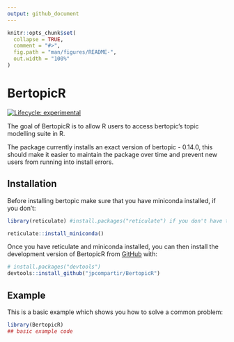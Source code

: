 ```yaml
---
output: github_document
---
```


<!-- README.md is generated from README.Rmd. Please edit that file -->

```r
knitr::opts_chunk$set(
  collapse = TRUE,
  comment = "#>",
  fig.path = "man/figures/README-",
  out.width = "100%"
)
```

# BertopicR

<!-- badges: start -->
[![Lifecycle: experimental](https://img.shields.io/badge/lifecycle-experimental-orange.svg)](https://lifecycle.r-lib.org/articles/stages.html#experimental)
<!-- badges: end -->

The goal of BertopicR is to allow R users to access bertopic's topic modelling suite in R.

The package currently installs an exact version of bertopic - 0.14.0, this should make it easier to maintain the package over time and prevent new users from running into install errors.


## Installation

Before installing bertopic make sure that you have miniconda installed, if you don't:
```r
library(reticulate) #install.packages("reticulate") if you don't have this already or aren't sure how to install.

reticulate::install_miniconda()
```


Once you have reticulate and miniconda installed, you can then install the development version of BertopicR from [GitHub](https://github.com/) with:

``` r
# install.packages("devtools")
devtools::install_github("jpcompartir/BertopicR")
```

## Example

This is a basic example which shows you how to solve a common problem:

```r
library(BertopicR)
## basic example code
```

